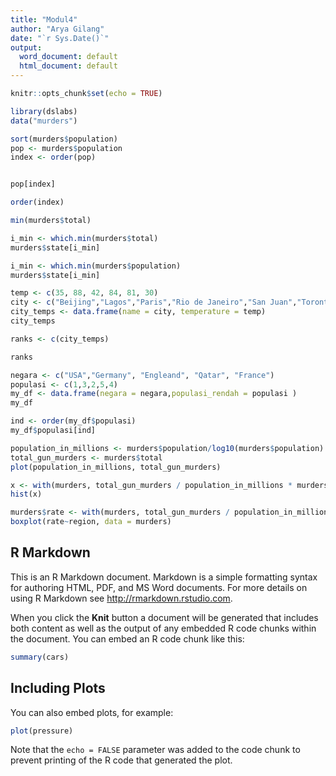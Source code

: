 ---
title: "Modul4"
author: "Arya Gilang"
date: "`r Sys.Date()`"
output:
  word_document: default
  html_document: default
---

```{r setup, include=FALSE}
knitr::opts_chunk$set(echo = TRUE)
```

```{r}
library(dslabs)
data("murders")

```

```{r}
sort(murders$population)
pop <- murders$population
index <- order(pop)



```
```{r }
pop[index]

order(index)
```
```{r}
min(murders$total)
```
```{r}
i_min <- which.min(murders$total)
murders$state[i_min]
```
```{r}
i_min <- which.min(murders$population)
murders$state[i_min]
```

```{r}
temp <- c(35, 88, 42, 84, 81, 30)
city <- c("Beijing","Lagos","Paris","Rio de Janeiro","San Juan","Toronto")
city_temps <- data.frame(name = city, temperature = temp)
city_temps
```


```{r}
ranks <- c(city_temps)
```

```{r}
ranks

```
```{r}
negara <- c("USA","Germany", "Engleand", "Qatar", "France")
populasi <- c(1,3,2,5,4)
my_df <- data.frame(negara = negara,populasi_rendah = populasi )
my_df
```
```{r}
ind <- order(my_df$populasi)
my_df$populasi[ind]
```



```{r}
population_in_millions <- murders$population/log10(murders$population)
total_gun_murders <- murders$total
plot(population_in_millions, total_gun_murders)
```
```{r}
x <- with(murders, total_gun_murders / population_in_millions * murders$population)
hist(x)


```
```{r}
murders$rate <- with(murders, total_gun_murders / population_in_millions * murders$population)
boxplot(rate~region, data = murders) 
```




## R Markdown

This is an R Markdown document. Markdown is a simple formatting syntax for authoring HTML, PDF, and MS Word documents. For more details on using R Markdown see <http://rmarkdown.rstudio.com>.

When you click the **Knit** button a document will be generated that includes both content as well as the output of any embedded R code chunks within the document. You can embed an R code chunk like this:

```{r cars}
summary(cars)
```



## Including Plots

You can also embed plots, for example:

```{r pressure, echo=FALSE}
plot(pressure)
```

Note that the `echo = FALSE` parameter was added to the code chunk to prevent printing of the R code that generated the plot.
